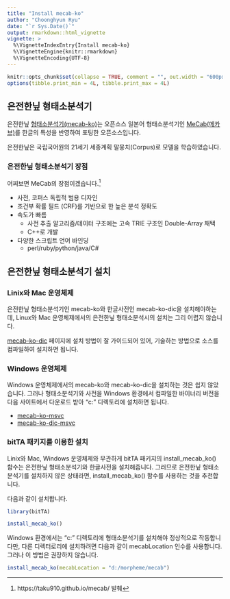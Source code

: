 ```yaml
---
title: "Install mecab-ko"
author: "Choonghyun Ryu"
date: "`r Sys.Date()`"
output: rmarkdown::html_vignette
vignette: >
  %\VignetteIndexEntry{Install mecab-ko}
  %\VignetteEngine{knitr::rmarkdown}
  %\VignetteEncoding{UTF-8}
---
```


```r
knitr::opts_chunk$set(collapse = TRUE, comment = "", out.width = "600px", dpi = 70)
options(tibble.print_min = 4L, tibble.print_max = 4L)
```

## 은전한닢 형태소분석기

은전한닢 [형태소분석기(mecab-ko)](https://bitbucket.org/eunjeon/mecab-ko/src/master/)는 오픈소스 일본어 형태소분석기인 [MeCab(메카브)](https://taku910.github.io/mecab/)를 한글의 특성을 반영하여 포팅한 오픈소스입니다.

은전한닢은 국립국어원의 21세기 세종계획 말뭉치(Corpus)로 모델을 학습하였습니다.

### 은전한닢 형태소분석기 장점

어찌보면 MeCab의 장점이겠습니다.[^1]

* 사전, 코퍼스 독립적 범용 디자인
* 조건부 확률 필드 (CRF)를 기반으로 한 높은 분석 정확도
* 속도가 빠름
    + 사전 추출 알고리즘/데이터 구조에는 고속 TRIE 구조인 Double-Array 채택
    + C++로 개발
* 다양한 스크립트 언어 바인딩 
    + perl/ruby/python/java/C#

[^1]: https://taku910.github.io/mecab/ 발췌

## 은전한닢 형태소분석기 설치

### Linix와 Mac 운영체제
은전한닢 형태소분석기인 mecab-ko와 한글사전인 mecab-ko-dic을 설치해야하는데, Linux와 Mac 운영체제에서의 은전한닢 형태소분석시의 설치는 그리 어렵지 않습니다.

[mecab-ko-dic](https://bitbucket.org/eunjeon/mecab-ko-dic/src/master/) 페이지에 설치 방법이 잘 가이드되어 있어, 기술하는 방법으로 소스를 컴파일하여 설치하면 됩니다. 

### Windows 운영체제
Windows 운영체제에서의 mecab-ko와 mecab-ko-dic을 설치하는 것은 쉽지 않았습니다. 그러나 형태소분석기와 사전을 Windows 환경에서 컴파일한 바이너리 버전을 다음 사이트에서 다운로드 받아 "c:\mecab" 디렉토리에 설치하면 됩니다.

* [mecab-ko-msvc](https://github.com/Pusnow/mecab-ko-msvc)
* [mecab-ko-dic-msvc](https://github.com/Pusnow/mecab-ko-dic-msvc)

### bitTA 패키지를 이용한 설치

Linix와 Mac, Windows 운영체제와 무관하게 bitTA 패키지의 install_mecab_ko() 함수는 은전한닢 형태소분석기와 한글사전을 설치해줍니다. 그러므로 은전한닢 형태소분석기를 설치하지 않은 상태라면, install_mecab_ko() 함수를 사용하는 것을 추천합니다.

다음과 같이 설치합니다.

```r
library(bitTA)

install_mecab_ko()
```

Windows 환경에서는 "c:\mecab" 디렉토리에 형태소분석기를 설치해야 정상적으로 작동합니다만, 다른 디렉터로리에 설치하려면 다음과 같이 mecabLocation 인수를 사용합니다. 그러나 이 방법은 권장하지 않습니다.

```r
install_mecab_ko(mecabLocation = "d:/morpheme/mecab")
```



